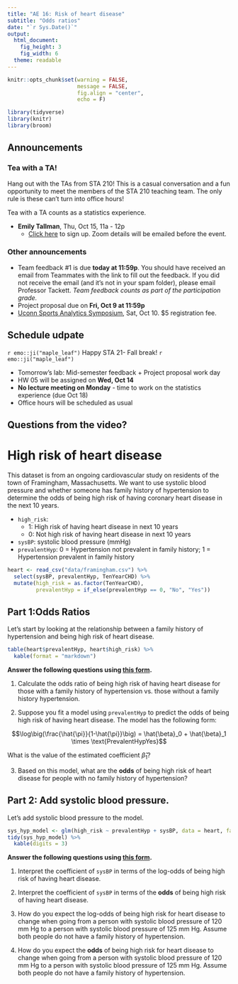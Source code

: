 ```yaml
---
title: "AE 16: Risk of heart disease"
subtitle: "Odds ratios"
date: "`r Sys.Date()`"
output: 
  html_document: 
    fig_height: 3
    fig_width: 6
  theme: readable
---
```



```r
knitr::opts_chunk$set(warning = FALSE, 
                      message = FALSE, 
                      fig.align = "center", 
                      echo = F)
```


```r
library(tidyverse)
library(knitr)
library(broom)
```

## Announcements

### Tea with a TA!

Hang out with the TAs from STA 210! This is a casual conversation and a fun opportunity to meet the members of the STA 210 teaching team. The only rule is these can't turn into office hours! 

Tea with a TA counts as a statistics experience.

- **Emily Tallman**, Thu, Oct 15, 11a - 12p
  - [Click here](https://forms.gle/oUcWfeG5KD1JmGFF6) to sign up. Zoom details will be emailed before the event.
  
  
### Other announcements

- Team feedback #1 is due **today at 11:59p**. You should have received an email from Teammates with the link to fill out the feedback. If you did not receive the email (and it's not in your spam folder), please email Professor Tackett. *Team feedback counts as part of the participation grade.*
- Project proposal due on **Fri, Oct 9 at 11:59p**
- [Uconn Sports Analytics Symposium](https://statds.org/events/ucsas2020/index.html), Sat, Oct 10. $5 registration fee.

## Schedule udpate 

`r emo::ji("maple_leaf")` Happy STA 21- Fall break! `r emo::ji("maple_leaf")`

- Tomorrow's lab: Mid-semester feedback + Project proposal work day
- HW 05 will be assigned on **Wed, Oct 14**
- **No lecture meeting on Monday** - time to work on the statistics experience (due Oct 18)
- Office hours will be scheduled as usual

## Questions from the video?

# High risk of heart disease

This dataset is from an ongoing cardiovascular study on residents of the town of Framingham, Massachusetts. We want to use systolic blood pressure and whether someone has family history of hypertension to determine the odds of being high risk of having coronary heart disease in the next 10 years. 

 
- `high_risk`: 
  - 1: High risk of having heart disease in next 10 years
  - 0: Not high risk of having heart disease in next 10 years

- `sysBP`: systolic blood pressure (mmHg)
- `prevalentHyp`: 0 = Hypertension not prevalent in family history; 1 = Hypertension prevalent in family history

```r
heart <- read_csv("data/framingham.csv") %>%
  select(sysBP, prevalentHyp, TenYearCHD) %>%
  mutate(high_risk = as.factor(TenYearCHD), 
         prevalentHyp = if_else(prevalentHyp == 0, "No", "Yes"))
```


## Part 1:Odds Ratios

Let's start by looking at the relationship between a family history of hypertension and being high risk of heart disease.

```r
table(heart$prevalentHyp, heart$high_risk) %>%
  kable(format = "markdown")
```

**Answer the following questions using [this form](https://forms.gle/snVtVtrDMJJRDgQE6).**


1. Calculate the odds ratio of being high risk of having heart disease for those with a family history of hypertension vs. those without a family history hypertension.

2. Suppose you fit a model using `prevalentHyp` to predict the odds of being high risk of having heart disease. The model has the following form: 

$$\log\big(\frac{\hat{\pi}}{1-\hat{\pi}}\big) = \hat{\beta}_0 + \hat{\beta}_1 \times \text{PrevalentHypYes}$$

What is the value of the estimated coefficient $\hat{\beta}_1$?

3. Based on this model, what are the **odds** of being high risk of heart disease for people with no family history of hypertension? 

## Part 2: Add systolic blood pressure.

Let's add systolic blood pressure to the model. 

```r
sys_hyp_model <- glm(high_risk ~ prevalentHyp + sysBP, data = heart, family = "binomial")
tidy(sys_hyp_model) %>%
  kable(digits = 3)
```

**Answer the following questions using [this form](https://forms.gle/qLkzT2RD6jXoDExh7).**

1. Interpret the coefficient of `sysBP` in terms of the log-odds of being high risk of having heart disease.

2. Interpret the coefficient of `sysBP` in terms of the **odds** of being high risk of having heart disease.

3. How do you expect the log-odds of being high risk for heart disease to change when going from a person with systolic blood pressure of 120 mm Hg to a person with systolic blood pressure of 125 mm Hg. Assume both people do not have a family history of hypertension. 

4. How do you expect the **odds** of being high risk for heart disease to change when going from a person with systolic blood pressure of 120 mm Hg to a person with systolic blood pressure of 125 mm Hg. Assume both people do not have a family history of hypertension. 


